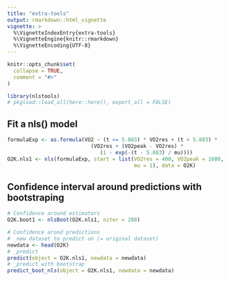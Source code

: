 ```yaml
---
title: "extra-tools"
output: rmarkdown::html_vignette
vignette: >
  %\VignetteIndexEntry{extra-tools}
  %\VignetteEngine{knitr::rmarkdown}
  %\VignetteEncoding{UTF-8}
---
```


```r
knitr::opts_chunk$set(
  collapse = TRUE,
  comment = "#>"
)
```

```r
library(nlstools)
# pkgload::load_all(here::here(), export_all = FALSE)
```

## Fit a nls() model
```r
formulaExp <- as.formula(VO2 ~ (t <= 5.883) * VO2res + (t > 5.883) *
                           (VO2res + (VO2peak - VO2res) *
                              (1 - exp(-(t - 5.883) / mu))))
O2K.nls1 <- nls(formulaExp, start = list(VO2res = 400, VO2peak = 1600,
                                         mu = 1), data = O2K)
```

## Confidence interval around predictions with bootstraping

```r
# Confidence around estimators
O2K.boot1 <- nlsBoot(O2K.nls1, niter = 200)

# Confidence arond predictions
# _new dataset to predict on (= original dataset)
newdata <- head(O2K)
# _predict
predict(object = O2K.nls1, newdata = newdata)
# _predict with bootstrap
predict_boot_nls(object = O2K.nls1, newdata = newdata)
```

